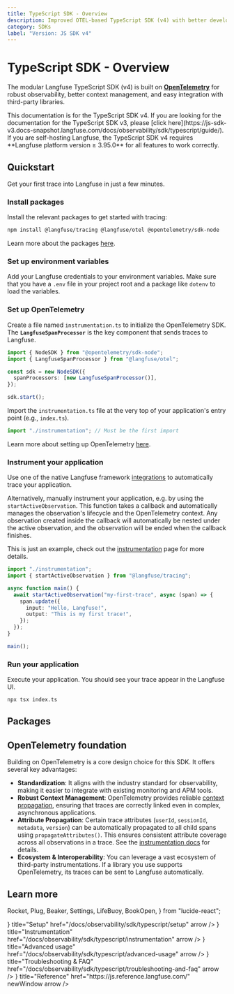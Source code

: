 ```yaml
---
title: TypeScript SDK - Overview
description: Improved OTEL-based TypeScript SDK (v4) with better developer experience and third-party integrations.
category: SDKs
label: "Version: JS SDK v4"
---
```


# TypeScript SDK - Overview

The modular Langfuse TypeScript SDK (v4) is built on **[OpenTelemetry](https://opentelemetry.io/)** for robust observability, better context management, and easy integration with third-party libraries.

<Callout type="info">
  This documentation is for the TypeScript SDK v4. If you are looking for the
  documentation for the TypeScript SDK v3, please [click
  here](https://js-sdk-v3.docs-snapshot.langfuse.com/docs/observability/sdk/typescript/guide/).
</Callout>

<Callout type="info">
  If you are self-hosting Langfuse, the TypeScript SDK v4 requires **Langfuse
  platform version ≥ 3.95.0** for all features to work correctly.
</Callout>

## Quickstart

Get your first trace into Langfuse in just a few minutes.

<Steps>

### Install packages

Install the relevant packages to get started with tracing:

```bash
npm install @langfuse/tracing @langfuse/otel @opentelemetry/sdk-node
```

Learn more about the packages [here](/docs/observability/sdk/typescript/overview#packages).

### Set up environment variables


Add your Langfuse credentials to your environment variables. Make sure that you have a `.env` file in your project root and a package like `dotenv` to load the variables.

<EnvJS />

### Set up OpenTelemetry

Create a file named `instrumentation.ts` to initialize the OpenTelemetry SDK. The **`LangfuseSpanProcessor`** is the key component that sends traces to Langfuse.

```ts filename="instrumentation.ts" /LangfuseSpanProcessor/
import { NodeSDK } from "@opentelemetry/sdk-node";
import { LangfuseSpanProcessor } from "@langfuse/otel";

const sdk = new NodeSDK({
  spanProcessors: [new LangfuseSpanProcessor()],
});

sdk.start();
```

Import the `instrumentation.ts` file at the very top of your application's entry point (e.g., `index.ts`).

```ts filename="index.ts"
import "./instrumentation"; // Must be the first import
```

Learn more about setting up OpenTelemetry [here](/docs/observability/sdk/typescript/setup).

### Instrument your application

Use one of the native Langfuse framework [integrations](/integrations) to automatically trace your application.

Alternatively, manually instrument your application, e.g. by using the `startActiveObservation`. This function takes a callback and automatically manages the observation's lifecycle and the OpenTelemetry context. Any observation created inside the callback will automatically be nested under the active observation, and the observation will be ended when the callback finishes.

This is just an example, check out the [instrumentation](/docs/observability/sdk/typescript/instrumentation) page for more details.

```ts filename="index.ts" /startActiveObservation/
import "./instrumentation";
import { startActiveObservation } from "@langfuse/tracing";

async function main() {
  await startActiveObservation("my-first-trace", async (span) => {
    span.update({
      input: "Hello, Langfuse!",
      output: "This is my first trace!",
    });
  });
}

main();
```

### Run your application

Execute your application. You should see your trace appear in the Langfuse UI.

```bash
npx tsx index.ts
```

</Steps>

## Packages


<JSSDKPackages />

## OpenTelemetry foundation

Building on OpenTelemetry is a core design choice for this SDK. It offers several key advantages:

- **Standardization**: It aligns with the industry standard for observability, making it easier to integrate with existing monitoring and APM tools.
- **Robust Context Management**: OpenTelemetry provides reliable [context propagation](https://opentelemetry.io/docs/concepts/context-propagation/), ensuring that traces are correctly linked even in complex, asynchronous applications.
- **Attribute Propagation**: Certain trace attributes (`userId`, `sessionId`, `metadata`, `version`) can be automatically propagated to all child spans using `propagateAttributes()`. This ensures consistent attribute coverage across all observations in a trace. See the [instrumentation docs](/docs/observability/sdk/typescript/instrumentation#propagating-trace-attributes) for details.
- **Ecosystem & Interoperability**: You can leverage a vast ecosystem of third-party instrumentations. If a library you use supports OpenTelemetry, its traces can be sent to Langfuse automatically.

## Learn more

  Rocket,
  Plug,
  Beaker,
  Settings,
  LifeBuoy,
  BookOpen,
} from "lucide-react";

<Cards num={2}>
  <Card
    icon={<Rocket size="24" />}
    title="Setup"
    href="/docs/observability/sdk/typescript/setup"
    arrow
  />
  <Card
    icon={<Plug size="24" />}
    title="Instrumentation"
    href="/docs/observability/sdk/typescript/instrumentation"
    arrow
  />
  <Card
    icon={<Settings size="24" />}
    title="Advanced usage"
    href="/docs/observability/sdk/typescript/advanced-usage"
    arrow
  />
  <Card
    icon={<LifeBuoy size="24" />}
    title="Troubleshooting & FAQ"
    href="/docs/observability/sdk/typescript/troubleshooting-and-faq"
    arrow
  />
  <Card
    icon={<BookOpen size="24" />}
    title="Reference"
    href="https://js.reference.langfuse.com/"
    newWindow
    arrow
  />
</Cards>
